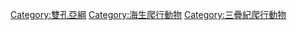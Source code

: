 {{catmore}}

[[Category:雙孔亞綱|Category:雙孔亞綱]]
[[Category:海生爬行動物|Category:海生爬行動物]]
[[Category:三疊紀爬行動物|Category:三疊紀爬行動物]]